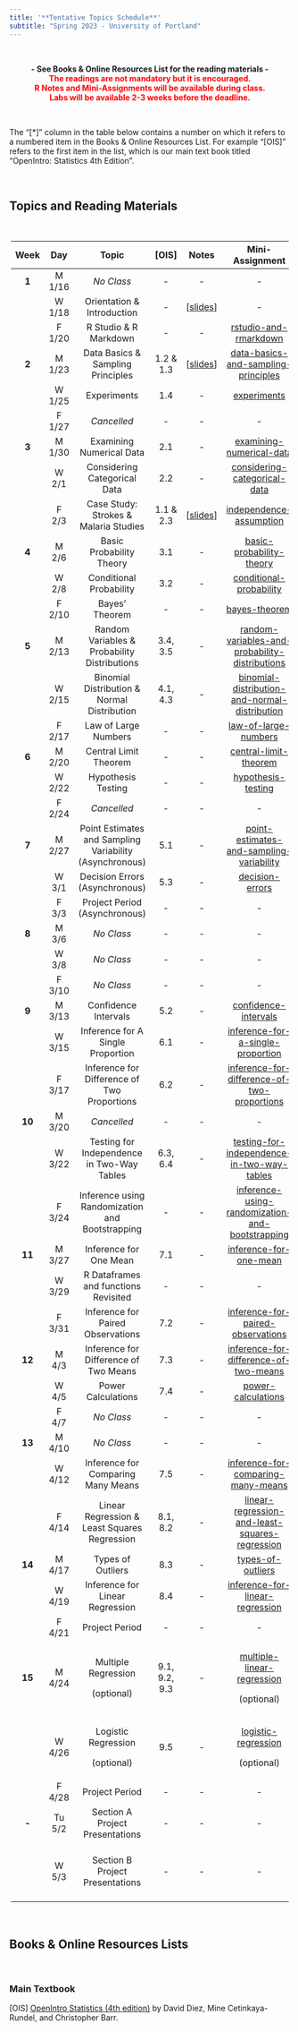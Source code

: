 ---
title: '**Tentative Topics Schedule**'
subtitle: "Spring 2023 - University of Portland"
---

<br>

<center>**- See Books & Online Resources List for the reading materials -**</center>

<center>[**The readings are not mandatory but it is encouraged.**]{style="color:red"}</center>

<center>[**R Notes and Mini-Assignments will be available during class.**]{style="color:red"}</center>

<center>[**Labs will be available 2-3 weeks before the deadline.**]{style="color:red"}</center>

<br>

The "[\*]" column in the table below contains a number on which it refers to a numbered item in the Books & Online Resources List. For example "[OIS]" refers to the first item in the list, which is our main text book titled "OpenIntro: Statistics 4th Edition".

<br>

## **Topics and Reading Materials**

<br>

<center>

+----------+---------+---------------------------------------------------------+---------------+----------------------------------------------------------------------------------+-----------------------------------------------------------------------------------------------------------------------+-------------------------------------------------------------------------------------------------------------------------------------+-------------+
| **Week** | **Day** | **Topic**                                               | **[OIS]**     | Notes                                                                            | **Mini-Assignment**                                                                                                   | **Lab**                                                                                                                             | **Project** |
+:========:+:=======:+:=======================================================:+:=============:+:================================================================================:+:=====================================================================================================================:+:===================================================================================================================================:+:===========:+
| **1**    | M 1/16  | *No Class*                                              | \-            | \-                                                                               | \-                                                                                                                    | \-                                                                                                                                  | \-          |
+----------+---------+---------------------------------------------------------+---------------+----------------------------------------------------------------------------------+-----------------------------------------------------------------------------------------------------------------------+-------------------------------------------------------------------------------------------------------------------------------------+-------------+
|          | W 1/18  | Orientation & Introduction                              | \-            | [[slides](notes/1-orientation-and-introduction.html){target="_blank"}]           | \-                                                                                                                    | \-                                                                                                                                  | \-          |
+----------+---------+---------------------------------------------------------+---------------+----------------------------------------------------------------------------------+-----------------------------------------------------------------------------------------------------------------------+-------------------------------------------------------------------------------------------------------------------------------------+-------------+
|          | F 1/20  | R Studio & R Markdown                                   | \-            | \-                                                                               | [rstudio-and-rmarkdown](https://posit.cloud/spaces/326046/content/5260284){target="_blank"}                           | \-                                                                                                                                  | \-          |
+----------+---------+---------------------------------------------------------+---------------+----------------------------------------------------------------------------------+-----------------------------------------------------------------------------------------------------------------------+-------------------------------------------------------------------------------------------------------------------------------------+-------------+
| **2**    | M 1/23  | Data Basics & Sampling Principles                       | 1.2 & 1.3     | [[slides](notes/2-data-basics-and-sampling-principles.html){target="_blank"}]    | [data-basics-and-sampling-principles](https://posit.cloud/spaces/326046/content/5272048){target="_blank"}             | [Lab 1 Open](labs/lab1/intro_to_data.html){target="_blank"}                                                                         | \-          |
+----------+---------+---------------------------------------------------------+---------------+----------------------------------------------------------------------------------+-----------------------------------------------------------------------------------------------------------------------+-------------------------------------------------------------------------------------------------------------------------------------+-------------+
|          | W 1/25  | Experiments                                             | 1.4           | \-                                                                               | [experiments](https://posit.cloud/spaces/326046/content/5283000){target="_blank"}                                     | \-                                                                                                                                  | \-          |
+----------+---------+---------------------------------------------------------+---------------+----------------------------------------------------------------------------------+-----------------------------------------------------------------------------------------------------------------------+-------------------------------------------------------------------------------------------------------------------------------------+-------------+
|          | F 1/27  | *Cancelled*                                             | \-            | \-                                                                               | \-                                                                                                                    | \-                                                                                                                                  | \-          |
+----------+---------+---------------------------------------------------------+---------------+----------------------------------------------------------------------------------+-----------------------------------------------------------------------------------------------------------------------+-------------------------------------------------------------------------------------------------------------------------------------+-------------+
| **3**    | M 1/30  | Examining Numerical Data                                | 2.1           | \-                                                                               | [examining-numerical-data](https://posit.cloud/spaces/326046/content/5320677){target="_blank"}                        | \-                                                                                                                                  | \-          |
+----------+---------+---------------------------------------------------------+---------------+----------------------------------------------------------------------------------+-----------------------------------------------------------------------------------------------------------------------+-------------------------------------------------------------------------------------------------------------------------------------+-------------+
|          | W 2/1   | Considering Categorical Data                            | 2.2           | \-                                                                               | [considering-categorical-data](https://posit.cloud/spaces/326046/content/5338446){target="_blank"}                    | \-                                                                                                                                  | \-          |
+----------+---------+---------------------------------------------------------+---------------+----------------------------------------------------------------------------------+-----------------------------------------------------------------------------------------------------------------------+-------------------------------------------------------------------------------------------------------------------------------------+-------------+
|          | F 2/3   | Case Study: Strokes & Malaria Studies                   | 1.1 & 2.3     | [[slides](notes/3-case-study-strokes-and-malaria-studies.html){target="_blank"}] | [independence-assumption](https://posit.cloud/spaces/326046/content/5350255){target="_blank"}                         | Lab 1 Due                                                                                                                           | Phase 1 Due |
+----------+---------+---------------------------------------------------------+---------------+----------------------------------------------------------------------------------+-----------------------------------------------------------------------------------------------------------------------+-------------------------------------------------------------------------------------------------------------------------------------+-------------+
| **4**    | M 2/6   | Basic Probability Theory                                | 3.1           | \-                                                                               | [basic-probability-theory](https://posit.cloud/spaces/326046/content/5367853){target="_blank"}                        | \-                                                                                                                                  | \-          |
+----------+---------+---------------------------------------------------------+---------------+----------------------------------------------------------------------------------+-----------------------------------------------------------------------------------------------------------------------+-------------------------------------------------------------------------------------------------------------------------------------+-------------+
|          | W 2/8   | Conditional Probability                                 | 3.2           | \-                                                                               | [conditional-probability](https://posit.cloud/spaces/326046/content/5383475){target="_blank"}                         | \-                                                                                                                                  | \-          |
+----------+---------+---------------------------------------------------------+---------------+----------------------------------------------------------------------------------+-----------------------------------------------------------------------------------------------------------------------+-------------------------------------------------------------------------------------------------------------------------------------+-------------+
|          | F 2/10  | Bayes' Theorem                                          | \-            | \-                                                                               | [bayes-theorem](https://posit.cloud/spaces/326046/content/5394475){target="_blank"}                                   | [Lab 2 Open](labs/lab2/probability-and-the-normal-distribution.html){target="_blank"}                                               | \-          |
+----------+---------+---------------------------------------------------------+---------------+----------------------------------------------------------------------------------+-----------------------------------------------------------------------------------------------------------------------+-------------------------------------------------------------------------------------------------------------------------------------+-------------+
| **5**    | M 2/13  | Random Variables & Probability Distributions            | 3.4, 3.5      | \-                                                                               | [random-variables-and-probability-distributions](https://posit.cloud/spaces/326046/content/5413426){target="_blank"}  | \-                                                                                                                                  | \-          |
+----------+---------+---------------------------------------------------------+---------------+----------------------------------------------------------------------------------+-----------------------------------------------------------------------------------------------------------------------+-------------------------------------------------------------------------------------------------------------------------------------+-------------+
|          | W 2/15  | Binomial Distribution & Normal Distribution             | 4.1, 4.3      | \-                                                                               | [binomial-distribution-and-normal-distribution](https://posit.cloud/spaces/326046/content/5428958){target="_blank"}   | \-                                                                                                                                  | \-          |
+----------+---------+---------------------------------------------------------+---------------+----------------------------------------------------------------------------------+-----------------------------------------------------------------------------------------------------------------------+-------------------------------------------------------------------------------------------------------------------------------------+-------------+
|          | F 2/17  | Law of Large Numbers                                    | \-            | \-                                                                               | [law-of-large-numbers](https://posit.cloud/spaces/326046/content/5444875){target="_blank"}                            | \-                                                                                                                                  | \-          |
+----------+---------+---------------------------------------------------------+---------------+----------------------------------------------------------------------------------+-----------------------------------------------------------------------------------------------------------------------+-------------------------------------------------------------------------------------------------------------------------------------+-------------+
| **6**    | M 2/20  | Central Limit Theorem                                   | \-            | \-                                                                               | [central-limit-theorem](https://posit.cloud/spaces/326046/content/5456033){target="_blank"}                           | \-                                                                                                                                  | \-          |
+----------+---------+---------------------------------------------------------+---------------+----------------------------------------------------------------------------------+-----------------------------------------------------------------------------------------------------------------------+-------------------------------------------------------------------------------------------------------------------------------------+-------------+
|          | W 2/22  | Hypothesis Testing                                      | \-            | \-                                                                               | [hypothesis-testing](https://posit.cloud/spaces/326046/content/5470242){target="_blank"}                              | \-                                                                                                                                  | \-          |
+----------+---------+---------------------------------------------------------+---------------+----------------------------------------------------------------------------------+-----------------------------------------------------------------------------------------------------------------------+-------------------------------------------------------------------------------------------------------------------------------------+-------------+
|          | F 2/24  | *Cancelled*                                             | \-            | \-                                                                               | \-                                                                                                                    | Lab 2 Due                                                                                                                           | \-          |
+----------+---------+---------------------------------------------------------+---------------+----------------------------------------------------------------------------------+-----------------------------------------------------------------------------------------------------------------------+-------------------------------------------------------------------------------------------------------------------------------------+-------------+
| **7**    | M 2/27  | Point Estimates and Sampling Variability (Asynchronous) | 5.1           | \-                                                                               | [point-estimates-and-sampling-variability](https://posit.cloud/spaces/326046/content/5497509){target="_blank"}        | \-                                                                                                                                  | \-          |
+----------+---------+---------------------------------------------------------+---------------+----------------------------------------------------------------------------------+-----------------------------------------------------------------------------------------------------------------------+-------------------------------------------------------------------------------------------------------------------------------------+-------------+
|          | W 3/1   | Decision Errors (Asynchronous)                          | 5.3           | \-                                                                               | [decision-errors](https://posit.cloud/spaces/326046/content/5514683){target="_blank"}                                 | \-                                                                                                                                  | \-          |
+----------+---------+---------------------------------------------------------+---------------+----------------------------------------------------------------------------------+-----------------------------------------------------------------------------------------------------------------------+-------------------------------------------------------------------------------------------------------------------------------------+-------------+
|          | F 3/3   | Project Period (Asynchronous)                           | \-            | \-                                                                               | \-                                                                                                                    | \-                                                                                                                                  | Phase 2 Due |
+----------+---------+---------------------------------------------------------+---------------+----------------------------------------------------------------------------------+-----------------------------------------------------------------------------------------------------------------------+-------------------------------------------------------------------------------------------------------------------------------------+-------------+
| **8**    | M 3/6   | *No Class*                                              | \-            | \-                                                                               | \-                                                                                                                    | \-                                                                                                                                  | \-          |
+----------+---------+---------------------------------------------------------+---------------+----------------------------------------------------------------------------------+-----------------------------------------------------------------------------------------------------------------------+-------------------------------------------------------------------------------------------------------------------------------------+-------------+
|          | W 3/8   | *No Class*                                              | \-            | \-                                                                               | \-                                                                                                                    | \-                                                                                                                                  | \-          |
+----------+---------+---------------------------------------------------------+---------------+----------------------------------------------------------------------------------+-----------------------------------------------------------------------------------------------------------------------+-------------------------------------------------------------------------------------------------------------------------------------+-------------+
|          | F 3/10  | *No Class*                                              | \-            | \-                                                                               | \-                                                                                                                    | \-                                                                                                                                  | \-          |
+----------+---------+---------------------------------------------------------+---------------+----------------------------------------------------------------------------------+-----------------------------------------------------------------------------------------------------------------------+-------------------------------------------------------------------------------------------------------------------------------------+-------------+
| **9**    | M 3/13  | Confidence Intervals                                    | 5.2           | \-                                                                               | [confidence-intervals](https://posit.cloud/spaces/326046/content/5583718){target="_blank"}                            | \-                                                                                                                                  | \-          |
+----------+---------+---------------------------------------------------------+---------------+----------------------------------------------------------------------------------+-----------------------------------------------------------------------------------------------------------------------+-------------------------------------------------------------------------------------------------------------------------------------+-------------+
|          | W 3/15  | Inference for A Single Proportion                       | 6.1           | \-                                                                               | [inference-for-a-single-proportion](https://posit.cloud/spaces/326046/content/5604648){target="_blank"}               | \-                                                                                                                                  | \-          |
+----------+---------+---------------------------------------------------------+---------------+----------------------------------------------------------------------------------+-----------------------------------------------------------------------------------------------------------------------+-------------------------------------------------------------------------------------------------------------------------------------+-------------+
|          | F 3/17  | Inference for Difference of Two Proportions             | 6.2           | \-                                                                               | [inference-for-difference-of-two-proportions](https://posit.cloud/spaces/326046/content/5615259){target="_blank"}     | \-                                                                                                                                  | \-          |
+----------+---------+---------------------------------------------------------+---------------+----------------------------------------------------------------------------------+-----------------------------------------------------------------------------------------------------------------------+-------------------------------------------------------------------------------------------------------------------------------------+-------------+
| **10**   | M 3/20  | *Cancelled*                                             | \-            | \-                                                                               | \-                                                                                                                    | \-                                                                                                                                  | \-          |
+----------+---------+---------------------------------------------------------+---------------+----------------------------------------------------------------------------------+-----------------------------------------------------------------------------------------------------------------------+-------------------------------------------------------------------------------------------------------------------------------------+-------------+
|          | W 3/22  | Testing for Independence in Two-Way Tables              | 6.3, 6.4      | \-                                                                               | [testing-for-independence-in-two-way-tables](https://posit.cloud/spaces/326046/content/5631274){target="_blank"}      | \-                                                                                                                                  | \-          |
+----------+---------+---------------------------------------------------------+---------------+----------------------------------------------------------------------------------+-----------------------------------------------------------------------------------------------------------------------+-------------------------------------------------------------------------------------------------------------------------------------+-------------+
|          | F 3/24  | Inference using Randomization and Bootstrapping         | \-            | \-                                                                               | [inference-using-randomization-and-bootstrapping](https://posit.cloud/spaces/326046/content/5666374){target="_blank"} | \-                                                                                                                                  | \-          |
+----------+---------+---------------------------------------------------------+---------------+----------------------------------------------------------------------------------+-----------------------------------------------------------------------------------------------------------------------+-------------------------------------------------------------------------------------------------------------------------------------+-------------+
| **11**   | M 3/27  | Inference for One Mean                                  | 7.1           | \-                                                                               | [inference-for-one-mean](https://posit.cloud/spaces/326046/content/5679032){target="_blank"}                          | \-                                                                                                                                  | \-          |
+----------+---------+---------------------------------------------------------+---------------+----------------------------------------------------------------------------------+-----------------------------------------------------------------------------------------------------------------------+-------------------------------------------------------------------------------------------------------------------------------------+-------------+
|          | W 3/29  | R Dataframes and functions Revisited                    | \-            | \-                                                                               | \-                                                                                                                    | \-                                                                                                                                  | \-          |
+----------+---------+---------------------------------------------------------+---------------+----------------------------------------------------------------------------------+-----------------------------------------------------------------------------------------------------------------------+-------------------------------------------------------------------------------------------------------------------------------------+-------------+
|          | F 3/31  | Inference for Paired Observations                       | 7.2           | \-                                                                               | [inference-for-paired-observations](https://posit.cloud/spaces/326046/content/5713289){target="_blank"}               | [Lab 3 Open](labs/lab3/foundations-of-statistical-inference.html){target="_blank"}                                                  | \-          |
+----------+---------+---------------------------------------------------------+---------------+----------------------------------------------------------------------------------+-----------------------------------------------------------------------------------------------------------------------+-------------------------------------------------------------------------------------------------------------------------------------+-------------+
| **12**   | M 4/3   | Inference for Difference of Two Means                   | 7.3           | \-                                                                               | [inference-for-difference-of-two-means](https://posit.cloud/spaces/326046/content/5726520){target="_blank"}           | \-                                                                                                                                  | \-          |
+----------+---------+---------------------------------------------------------+---------------+----------------------------------------------------------------------------------+-----------------------------------------------------------------------------------------------------------------------+-------------------------------------------------------------------------------------------------------------------------------------+-------------+
|          | W 4/5   | Power Calculations                                      | 7.4           | \-                                                                               | [power-calculations](https://posit.cloud/spaces/326046/content/5741707){target="_blank"}                              | \-                                                                                                                                  | \-          |
+----------+---------+---------------------------------------------------------+---------------+----------------------------------------------------------------------------------+-----------------------------------------------------------------------------------------------------------------------+-------------------------------------------------------------------------------------------------------------------------------------+-------------+
|          | F 4/7   | *No Class*                                              | \-            | \-                                                                               | \-                                                                                                                    | \-                                                                                                                                  | Phase 3 Due |
+----------+---------+---------------------------------------------------------+---------------+----------------------------------------------------------------------------------+-----------------------------------------------------------------------------------------------------------------------+-------------------------------------------------------------------------------------------------------------------------------------+-------------+
| **13**   | M 4/10  | *No Class*                                              | \-            | \-                                                                               | \-                                                                                                                    | \-                                                                                                                                  | \-          |
+----------+---------+---------------------------------------------------------+---------------+----------------------------------------------------------------------------------+-----------------------------------------------------------------------------------------------------------------------+-------------------------------------------------------------------------------------------------------------------------------------+-------------+
|          | W 4/12  | Inference for Comparing Many Means                      | 7.5           | \-                                                                               | [inference-for-comparing-many-means](https://posit.cloud/spaces/326046/content/5782674){target="_blank"}              | \-                                                                                                                                  | \-          |
+----------+---------+---------------------------------------------------------+---------------+----------------------------------------------------------------------------------+-----------------------------------------------------------------------------------------------------------------------+-------------------------------------------------------------------------------------------------------------------------------------+-------------+
|          | F 4/14  | Linear Regression & Least Squares Regression            | 8.1, 8.2      | \-                                                                               | [linear-regression-and-least-squares-regression](https://posit.cloud/spaces/326046/content/5798870){target="_blank"}  | Lab 3 Due, [Lab 4 Open](labs/lab4/inference-for-categorical-data-numerical-data-and-simple-linear-regression.html){target="_blank"} | \-          |
+----------+---------+---------------------------------------------------------+---------------+----------------------------------------------------------------------------------+-----------------------------------------------------------------------------------------------------------------------+-------------------------------------------------------------------------------------------------------------------------------------+-------------+
| **14**   | M 4/17  | Types of Outliers                                       | 8.3           | \-                                                                               | [types-of-outliers](https://posit.cloud/spaces/326046/content/5813104){target="_blank"}                               | \-                                                                                                                                  | \-          |
+----------+---------+---------------------------------------------------------+---------------+----------------------------------------------------------------------------------+-----------------------------------------------------------------------------------------------------------------------+-------------------------------------------------------------------------------------------------------------------------------------+-------------+
|          | W 4/19  | Inference for Linear Regression                         | 8.4           | \-                                                                               | [inference-for-linear-regression](https://posit.cloud/spaces/326046/content/5829083){target="_blank"}                 | \-                                                                                                                                  | \-          |
+----------+---------+---------------------------------------------------------+---------------+----------------------------------------------------------------------------------+-----------------------------------------------------------------------------------------------------------------------+-------------------------------------------------------------------------------------------------------------------------------------+-------------+
|          | F 4/21  | Project Period                                          | \-            | \-                                                                               | \-                                                                                                                    | \-                                                                                                                                  | Phase 4 Due |
+----------+---------+---------------------------------------------------------+---------------+----------------------------------------------------------------------------------+-----------------------------------------------------------------------------------------------------------------------+-------------------------------------------------------------------------------------------------------------------------------------+-------------+
| **15**   | M 4/24  | Multiple Regression                                     | 9.1, 9.2, 9.3 | \-                                                                               | [multiple-linear-regression](https://posit.cloud/spaces/326046/content/5856408){target="_blank"}                      | \-                                                                                                                                  | \-          |
|          |         |                                                         |               |                                                                                  |                                                                                                                       |                                                                                                                                     |             |
|          |         | (optional)                                              |               |                                                                                  | (optional)                                                                                                            |                                                                                                                                     |             |
+----------+---------+---------------------------------------------------------+---------------+----------------------------------------------------------------------------------+-----------------------------------------------------------------------------------------------------------------------+-------------------------------------------------------------------------------------------------------------------------------------+-------------+
|          | W 4/26  | Logistic Regression                                     | 9.5           | \-                                                                               | [logistic-regression](https://posit.cloud/spaces/326046/content/5873409){target="_Blank"}                             | \-                                                                                                                                  | \-          |
|          |         |                                                         |               |                                                                                  |                                                                                                                       |                                                                                                                                     |             |
|          |         | (optional)                                              |               |                                                                                  | (optional)                                                                                                            |                                                                                                                                     |             |
+----------+---------+---------------------------------------------------------+---------------+----------------------------------------------------------------------------------+-----------------------------------------------------------------------------------------------------------------------+-------------------------------------------------------------------------------------------------------------------------------------+-------------+
|          | F 4/28  | Project Period                                          | \-            | \-                                                                               | \-                                                                                                                    | Lab 4 Due                                                                                                                           | Phase 5 Due |
+----------+---------+---------------------------------------------------------+---------------+----------------------------------------------------------------------------------+-----------------------------------------------------------------------------------------------------------------------+-------------------------------------------------------------------------------------------------------------------------------------+-------------+
| **-**    | Tu 5/2  | Section A Project Presentations                         | \-            | \-                                                                               | \-                                                                                                                    | \-                                                                                                                                  | \-          |
+----------+---------+---------------------------------------------------------+---------------+----------------------------------------------------------------------------------+-----------------------------------------------------------------------------------------------------------------------+-------------------------------------------------------------------------------------------------------------------------------------+-------------+
|          | W 5/3   | Section B Project Presentations                         | \-            | \-                                                                               | \-                                                                                                                    | All Lab and Mini-Assignments Resubmissions Due                                                                                      | \-          |
+----------+---------+---------------------------------------------------------+---------------+----------------------------------------------------------------------------------+-----------------------------------------------------------------------------------------------------------------------+-------------------------------------------------------------------------------------------------------------------------------------+-------------+

</center>

<br>

## **Books & Online Resources Lists**

<br>

### Main Textbook

[OIS] [OpenIntro Statistics (4th edition)](https://www.openintro.org/book/os/){target="_blank"} by David Diez, Mine Cetinkaya-Rundel, and Christopher Barr.
